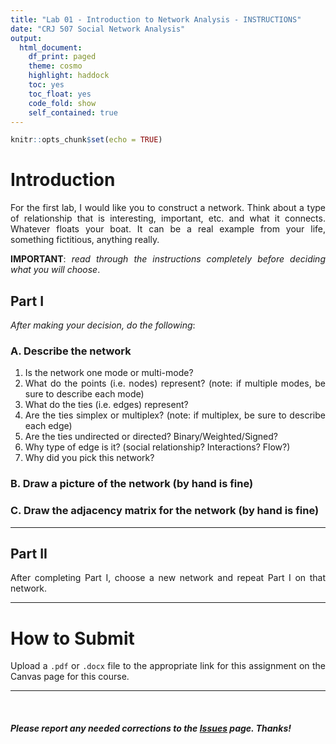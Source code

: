 ```yaml
---
title: "Lab 01 - Introduction to Network Analysis - INSTRUCTIONS"
date: "CRJ 507 Social Network Analysis"
output: 
  html_document:
    df_print: paged
    theme: cosmo
    highlight: haddock
    toc: yes
    toc_float: yes
    code_fold: show
    self_contained: true
---
```


<style>
body {
text-align: justify}
</style>

```r
knitr::opts_chunk$set(echo = TRUE)
```

# Introduction

For the first lab, I would like you to construct a network. Think about a type of relationship that is interesting, important, etc. and what it connects. Whatever floats your boat. It can be a real example from your life, something fictitious, anything really. 

**IMPORTANT**: *read through the instructions completely before deciding what you will choose*.

## Part I

*After making your decision, do the following*:

### A. Describe the network 

  1. Is the network one mode or multi-mode?
  2. What do the points (i.e. nodes) represent? (note: if multiple modes, be sure to describe each mode)
  3. What do the ties (i.e. edges) represent?
  4. Are the ties simplex or multiplex? (note: if multiplex, be sure to describe each edge)
  5. Are the ties undirected or directed? Binary/Weighted/Signed?
  6. Why type of edge is it? (social relationship? Interactions? Flow?)
  7. Why did you pick this network?
    
### B. Draw a picture of the network (by hand is fine)
  
### C. Draw the adjacency matrix for the network (by hand is fine)

____  

## Part II

After completing Part I, choose a new network and repeat Part I on that network.

____

# How to Submit

Upload a `.pdf` or `.docx` file to the appropriate link for this assignment on the Canvas page for this course.

____

<br>

##### ***Please*** report any needed corrections to the [Issues](https://github.com/Watts-College/crj-507-spring-2024/issues/new) page. Thanks!

<br>
<br>
